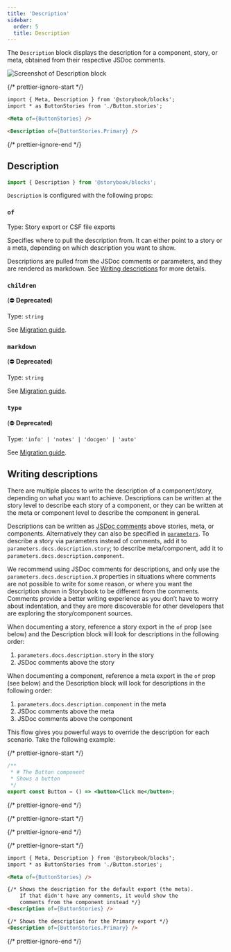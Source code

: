 ```yaml
---
title: 'Description'
sidebar:
  order: 5
  title: Description
---
```


<YouTubeCallout id="uAA1JvLcl-w" title="Avoid Documentation Nightmares with Storybook's Description Doc Block" params="start=84" />

The `Description` block displays the description for a component, story, or meta, obtained from their respective JSDoc comments.

![Screenshot of Description block](../../_assets/api/doc-block-title-subtitle-description.png)

{/* prettier-ignore-start */}

```md title="ButtonDocs.mdx"
import { Meta, Description } from '@storybook/blocks';
import * as ButtonStories from './Button.stories';

<Meta of={ButtonStories} />

<Description of={ButtonStories.Primary} />
```

{/* prettier-ignore-end */}

## Description

```js
import { Description } from '@storybook/blocks';
```

`Description` is configured with the following props:

### `of`

Type: Story export or CSF file exports

Specifies where to pull the description from. It can either point to a story or a meta, depending on which description you want to show.

Descriptions are pulled from the JSDoc comments or parameters, and they are rendered as markdown. See [Writing descriptions](#writing-descriptions) for more details.

### `children`

(⛔️ **Deprecated**)

Type: `string`

See [Migration guide](https://github.com/storybookjs/storybook/blob/next/MIGRATION.md#description-block-parametersnotes-and-parametersinfo).

### `markdown`

(⛔️ **Deprecated**)

Type: `string`

See [Migration guide](https://github.com/storybookjs/storybook/blob/next/MIGRATION.md#description-block-parametersnotes-and-parametersinfo).

### `type`

(⛔️ **Deprecated**)

Type: `'info' | 'notes' | 'docgen' | 'auto'`

See [Migration guide](https://github.com/storybookjs/storybook/blob/next/MIGRATION.md#description-block-parametersnotes-and-parametersinfo).

## Writing descriptions

There are multiple places to write the description of a component/story, depending on what you want to achieve. Descriptions can be written at the story level to describe each story of a component, or they can be written at the meta or component level to describe the component in general.

Descriptions can be written as [JSDoc comments](https://jsdoc.app/about-getting-started.html) above stories, meta, or components. Alternatively they can also be specified in [`parameters`](../../writing-stories/parameters.mdx). To describe a story via parameters instead of comments, add it to `parameters.docs.description.story`; to describe meta/component, add it to `parameters.docs.description.component`.

We recommend using JSDoc comments for descriptions, and only use the `parameters.docs.description.X` properties in situations where comments are not possible to write for some reason, or where you want the description shown in Storybook to be different from the comments. Comments provide a better writing experience as you don’t have to worry about indentation, and they are more discoverable for other developers that are exploring the story/component sources.

When documenting a story, reference a story export in the `of` prop (see below) and the Description block will look for descriptions in the following order:

1. `parameters.docs.description.story` in the story
2. JSDoc comments above the story

When documenting a component, reference a meta export in the `of` prop (see below) and the Description block will look for descriptions in the following order:

1. `parameters.docs.description.component` in the meta
2. JSDoc comments above the meta
3. JSDoc comments above the component

This flow gives you powerful ways to override the description for each scenario. Take the following example:

{/* prettier-ignore-start */}

```jsx title="Button.stories.jsx"
/**
 * # The Button component
 * Shows a button
 */
export const Button = () => <button>Click me</button>;
```

{/* prettier-ignore-end */}

{/* prettier-ignore-start */}

<CodeSnippets path="api-doc-block-description-example.md" />

{/* prettier-ignore-end */}

{/* prettier-ignore-start */}

```md title="ButtonDocs.mdx"
import { Meta, Description } from '@storybook/blocks';
import * as ButtonStories from './Button.stories';

<Meta of={ButtonStories} />

{/* Shows the description for the default export (the meta).
    If that didn't have any comments, it would show the 
    comments from the component instead */}
<Description of={ButtonStories} />

{/* Shows the description for the Primary export */}
<Description of={ButtonStories.Primary} />
```

{/* prettier-ignore-end */}
